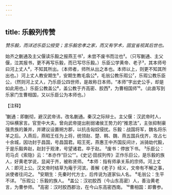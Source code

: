 ```yaml
---
---
---
```

title: 乐毅列传赞
---



*赞乐毅，而详述乐臣公授受；言乐毅忠孝之家，而又有学术，固宜省视其后世也。*

始齐之蒯通及主父偃读乐毅之报燕王书¹，未尝不废书而泣也²。（只写蒯通、主父偃，泣其报书，更不再写乐毅，而已写尽乐毅。）乐臣公学黄帝、老子³，其本师号曰河上丈人⁴，不知其所出。（本师者，师所从出之本也。本师以上，则更不知其所出也。）河上丈人教安期生⁵，安期生教毛翕公⁶，毛翁公教乐瑕公⁷，乐瑕公教乐臣公，（然则河上丈人，乃乐臣公四世师，是故称日本师。“本师”字出史公手，却是如此用也。）乐臣公教盖公⁸，盖公教于齐高密、胶西⁹，为曹相国师¹⁰。（此直写到乐家门生曹相国，又以乐臣公为本师也。）

【注释】

¹蒯通：即蒯彻，避汉武帝讳，改名蒯通。秦汉之际辩士。主父偃：汉武帝时人，习纵横家言。官至中大夫。曾向武帝提出削弱诸侯王势力的“推恩法”，主张抑制豪强贵族的兼并，并建议设置朔方郡，以抗击匈奴侵扰。乐毅：战国将军，魏名将乐羊之后。入燕后，燕昭王任为上将，统领赵、楚、韩、魏、燕五国兵伐齐，攻占七十余城，因功封于昌国，号昌国君。昭王死，燕惠王中齐国反间计，派骑劫代毅，于是乐毅奔赵，赵封于观津，号望诸君。卒于赵。
²废书：停放下书。
³乐臣公：司马贞《索隐》云：“本亦作“巨公””。《史记·田叔列传》正作乐巨公，是乐毅的族人，好黄老学说，显闻于齐，被称贤师。
⁴本师：指有师承关系的宗师。河上丈人：即河上公。汉文帝时结草为庵于河滨，善解《老子》经义，文帝有不解之事，派使者往问之。
⁵安期生：先秦时代方士，后传说为道家仙人名。
⁶毛翁公：生平不详。
⁷乐瑕公：乐毅的族人。
⁸盖公：汉初胶西（今山东高密）人，善治黄老言，为曹参师。
⁹高密：汉时胶西郡治，在今山东高密西南。
¹⁰曹相国：即曹参。